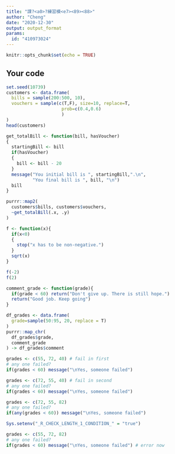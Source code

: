 ---
title: "課?<a0>?練習模<e7><89><88>"
author: "Cheng"
date: "2020-12-30"
output: output_format
params:
  id: "410973024"
---

```{r setup, include=FALSE}
knitr::opts_chunk$set(echo = TRUE)
```

## Your code

```{r}
set.seed(10739)
customers <- data.frame(
  bills = sample(200:500, 10),
  vouchers = sample(c(T,F), size=10, replace=T,
                     prob=c(0.4,0.6)
                     )
)
head(customers)
```
```{r}
get_totalBill <- function(bill, hasVoucher)
{
  startingBill <- bill
  if(hasVoucher)
  {
    bill <- bill - 20
  }
  message("You initial bill is ", startingBill,".\n",
          "You final bill is ", bill, "\n")
  bill
}
```
```{r}
purrr::map2(
  customers$bills, customers$vouchers,
  ~get_totalBill(.x, .y)
)
```
```{r}
f <- function(x){
  if(x<0)
  {
    stop("x has to be non-negative.")
  }
  sqrt(x)
}
```
```{r}
f(-2)
f(2)
```
```{r}
comment_grade <- function(grade){
  if(grade < 60) return("Don't give up. There is still hope.")
  return("Good job. Keep going")
}
```
```{r}
df_grades <- data.frame(
  grade=sample(50:95, 20, replace = T)
)
purrr::map_chr(
  df_grades$grade,
  comment_grade
) -> df_grades$comment
```
```{r}
grades <- c(55, 72, 40) # fail in first
# any one failed? 
if(grades < 60) message("\nYes, someone failed")
```

```{r}
grades <- c(72, 55, 40) # fail in second
# any one failed? 
if(grades < 60) message("\nYes, someone failed")
```
```{r}
grades <- c(72, 55, 82)
# any one failed? 
if(any(grades < 60)) message("\nYes, someone failed")
```
```{r}
Sys.setenv("_R_CHECK_LENGTH_1_CONDITION_" = "true")
```
```{r}
grades <- c(55, 72, 82)
# any one failed? 
if(grades < 60) message("\nYes, someone failed") # error now
```
```{r}

```

